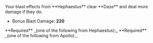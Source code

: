 
<Box>
Your blast effects from **Hephaestus** clear **Daze** and deal more damage if they do.

- Bonus Blast Damage: **220**

</Box>

<Callout>
  **Required** _(one of the following from Hephaestus):_
  <BoonGrid
    boons={[
      DbBoons.Hephaestus.volcanicStrike,
      DbBoons.Hephaestus.volcanicFlourish,
      DbBoons.Hephaestus.smithySprint,
    ]}
  />
</Callout>

<Callout>
  **Required** _(one of the following from Apollo):_
  <BoonGrid
    boons={[
      DbBoons.Apollo.solarRing,
      DbBoons.Apollo.blindingSprint,
      DbBoons.Apollo.lightSmite,
      DbBoons.Apollo.dazzlingDisplay,
    ]}
  />
</Callout>
